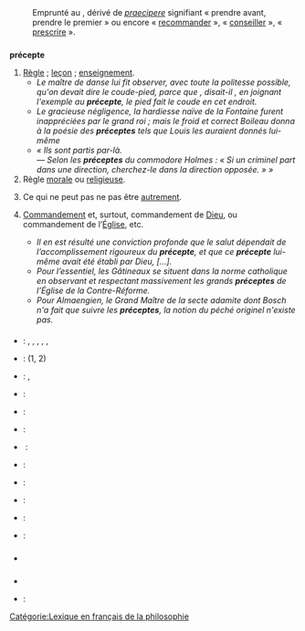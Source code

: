== {{langue|fr}} ==
=== {{S|étymologie}} ===
:Emprunté au {{étyl|la|fr|mot=praeceptum|sens=précepte, [[leçon]], [[règle]]}}, dérivé de ''[[praecipio|praecipere]]'' signifiant « prendre avant, prendre le premier » ou encore « [[recommander]] », « [[conseiller]] », « [[prescrire]] »{{réf|1}}.

=== {{S|nom|fr}} ===
{{fr-rég|pʁe.sɛpt}}
'''précepte''' {{pron|pʁe.sɛpt|fr}} {{m}}
# [[règle|Règle]] ; [[leçon]] ; [[enseignement]].
#* ''Le maître de danse lui fit observer, avec toute la politesse possible, qu'on devait dire le coude-pied, parce que , disait-il , en joignant l'exemple au '''précepte''', le pied fait le coude en cet endroit.'' {{source|{{w|Alexandre Boniface}}, ''Manuel des amateurs de la langue française'', 1{{re}} année, 1813, Paris : chez l'auteur, chez Pillet, chez Le Normant, chez Périsse & Compère, chez Alex. Johanneau, de l'Imprimerie Pillet, 1814, p. 151}}
#* ''Le gracieuse négligence, la hardiesse naïve de la Fontaine furent inappréciées par le grand roi ; mais le froid et correct Boileau donna à la poésie des '''préceptes''' tels que Louis les auraient donnés lui-même'' {{source|{{w|Théophile Lavallée}}, Histoire des Français depuis le temps des Gaulois jusqu'en 1830'', Paris, Charpentier, 1858, 20{{e}} éd., t.3, chap.4, p.283}}
#*''« Ils sont partis par-là.<br>— Selon les '''préceptes''' du commodore Holmes : « Si un criminel part dans une direction, cherchez-le dans la direction opposée. » »'' {{source|''{{w|Les Nouvelles Aventures de Lucky Luke}}'', 2001, épisode 3}}
# Règle [[morale]] ou [[religieuse]].
# {{lexique|philosophie|fr}} Ce qui ne peut pas ne pas être [[autrement]].{{refnec|lang=fr}}
# {{lexique|religion|fr}} [[commandement|Commandement]] et, surtout, commandement de [[Dieu]], ou commandement de l’[[Église]], etc.
#* ''Il en est résulté une conviction profonde que le salut dépendait de l’accomplissement rigoureux du '''précepte''', et que ce '''précepte''' lui-même avait été établi par Dieu, […].'' {{source|Anonyme, ''[[s:Le Clergé en Espagne|Le Clergé en Espagne]]'', Revue des Deux Mondes, 1829, tome 1}}
#* ''Pour l’essentiel, les Gâtineaux se situent dans la norme catholique en observant et respectant massivement les grands '''préceptes''' de l’Église de la Contre-Réforme.'' {{source|Jacques Peret, ''Les paysans de Gâtine poitevine au XVIII{{e}} siècle'', Geste éditions, 1998, p. 238}}
#* ''Pour Almaengien, le Grand Maître de la secte adamite dont Bosch n'a fait que suivre les '''préceptes''', la notion du péché originel n'existe pas.'' {{source|Jérôme Peignot, ''Les jeux de l'amour et du langage'', page 134, 2009}}

==== {{S|traductions}} ====
{{trad-début}}
* {{T|de}} : {{trad+|de|Prinzip|n}}, {{trad+|de|Grundsatz|m}}, {{trad+|de|Gebot|n}}, {{trad+|de|Regel|f}}, {{trad+|de|Weisung}}, {{trad+|de|Vorschrift}}
* {{T|en}} : {{trad+|en|precept}} (1, 2)
* {{T|ar}} : {{trad-|ar|مبدأ}}, {{trad-|ar|قاعدة}}
* {{T|br}} : {{trad+|br|reolenn|f}}
* {{T|es}} : {{trad+|es|precepto|m}}
* {{T|eo}} : {{trad-|eo|precepto}}
* {{T|el}} : {{trad+|el|διδαχή|R=dhidhakhí|f}}
* {{T|it}} : {{trad+|it|precetto|m}}
* {{T|ru}} : {{trad+|ru|завет}}
{{trad-fin}}

{{trad-début|Commandement et, surtout, commandement de Dieu, ou commandement de l’Église, etc. |2}}
* {{T|de}} : {{trad+|de|Gebot|n}}
* {{T|en}} : {{trad+|en|precept}}
* {{T|zdj}} : {{trad|zdj|amri}}
{{trad-fin}}

=== {{S|prononciation}} ===
* {{écouter|lang=fr|France (Nancy)||audio=LL-Q150 (fra)-VictorDtmtc-précepte.wav}}

=== {{S|références}} ===
* {{Import:DAF8}}
* {{RÉF|1}} : {{R:TLFi}}


[[Catégorie:Lexique en français de la philosophie]]
